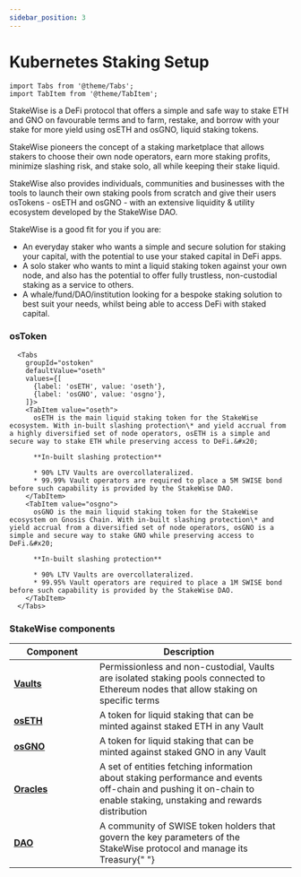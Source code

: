 ```yaml
---
sidebar_position: 3
---
```


# Kubernetes Staking Setup

```mdx-code-block
import Tabs from '@theme/Tabs';
import TabItem from '@theme/TabItem';
```

StakeWise is a DeFi protocol that offers a simple and safe way to stake ETH and GNO on favourable terms and to farm, restake, and borrow with your stake for more yield using osETH and osGNO, liquid staking tokens.&#x20;

StakeWise pioneers the concept of a staking marketplace that allows stakers to choose their own node operators, earn more staking profits, minimize slashing risk, and stake solo, all while keeping their stake liquid.&#x20;

StakeWise also provides individuals, communities and businesses with the tools to launch their own staking pools from scratch and give their users osTokens - osETH and osGNO - with an extensive liquidity & utility ecosystem developed by the StakeWise DAO.&#x20;

StakeWise is a good fit for you if you are:

- An everyday staker who wants a simple and secure solution for staking your capital, with the potential to use your staked capital in DeFi apps.
- A solo staker who wants to mint a liquid staking token against your own node, and also has the potential to offer fully trustless, non-custodial staking as a service to others.
- A whale/fund/DAO/institution looking for a bespoke staking solution to best suit your needs, whilst being able to access DeFi with staked capital.&#x20;

### osToken

```mdx-code-block
  <Tabs
    groupId="ostoken"
    defaultValue="oseth"
    values={[
      {label: 'osETH', value: 'oseth'},
      {label: 'osGNO', value: 'osgno'},
    ]}>
    <TabItem value="oseth">
      osETH is the main liquid staking token for the StakeWise ecosystem. With in-built slashing protection\* and yield accrual from a highly diversified set of node operators, osETH is a simple and secure way to stake ETH while preserving access to DeFi.&#x20;

      **In-built slashing protection**

      * 90% LTV Vaults are overcollateralized.
      * 99.99% Vault operators are required to place a 5M SWISE bond before such capability is provided by the StakeWise DAO.
    </TabItem>
    <TabItem value="osgno">
      osGNO is the main liquid staking token for the StakeWise ecosystem on Gnosis Chain. With in-built slashing protection\* and yield accrual from a diversified set of node operators, osGNO is a simple and secure way to stake GNO while preserving access to DeFi.&#x20;

      **In-built slashing protection**

      * 90% LTV Vaults are overcollateralized.
      * 99.95% Vault operators are required to place a 1M SWISE bond before such capability is provided by the StakeWise DAO.
    </TabItem>
  </Tabs>
```

### StakeWise components

<table>
  <thead>
    <tr>
      <th width="137">Component</th>
      <th>Description</th>
      <th data-hidden></th>
    </tr>
  </thead>
  <tbody>
    <tr>
      <td>
        <a href="vaults.md">
          <strong>Vaults</strong>
        </a>
      </td>
      <td>
        Permissionless and non-custodial, Vaults are isolated staking pools
        connected to Ethereum nodes that allow staking on specific terms
      </td>
      <td></td>
    </tr>
    <tr>
      <td>
        <a href="ostoken.md">
          <strong>osETH</strong>
        </a>
      </td>
      <td>
        A token for liquid staking that can be minted against staked ETH in any
        Vault
      </td>
      <td></td>
    </tr>
    <tr>
      <td>
        <a href="ostoken.md">
          <strong>osGNO</strong>
        </a>
      </td>
      <td>
        A token for liquid staking that can be minted against staked GNO in any
        Vault
      </td>
      <td></td>
    </tr>
    <tr>
      <td>
        <a href="oracles.md">
          <strong>Oracles</strong>
        </a>
      </td>
      <td>
        A set of entities fetching information about staking performance and
        events off-chain and pushing it on-chain to enable staking, unstaking
        and rewards distribution
      </td>
      <td></td>
    </tr>
    <tr>
      <td>
        <a href="../governance/stakewise-dao.md">
          <strong>DAO</strong>
        </a>
      </td>
      <td>
        A community of SWISE token holders that govern the key parameters of the
        StakeWise protocol and manage its Treasury{" "}
      </td>
      <td></td>
    </tr>
  </tbody>
</table>
